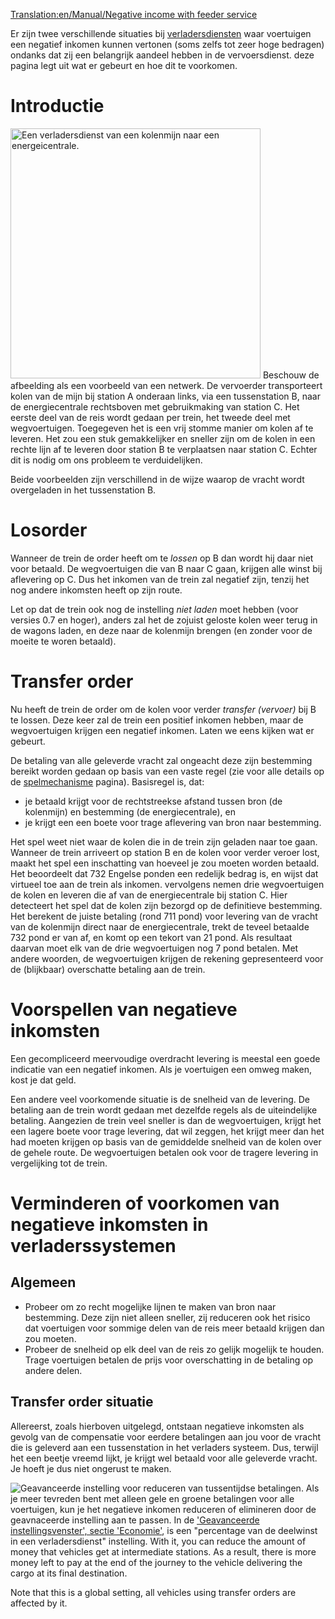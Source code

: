 [[Translation:en/Manual/Negative income with feeder service]]
{{nl/Vertaling|en/Manual/Negative income with feeder service|70}}

Er zijn twee verschillende situaties bij [[nl/Manual/Verladersdienst|verladersdiensten]] waar voertuigen een negatief inkomen kunnen vertonen (soms zelfs tot zeer hoge bedragen) ondanks dat zij een belangrijk aandeel hebben in de vervoersdienst. deze pagina legt uit wat er gebeurt en hoe dit te voorkomen.

= Introductie =
[[File:en/Manual/Feeder negative income.png|right|thumb|400px|Een verladersdienst van een kolenmijn naar een energeicentrale.]]
Beschouw de afbeelding als een voorbeeld van een netwerk. De vervoerder transporteert kolen van de mijn bij station A onderaan links, via een tussenstation B, naar de energiecentrale rechtsboven met gebruikmaking van station C. Het eerste deel van de reis wordt gedaan per trein, het tweede deel met wegvoertuigen. Toegegeven het is een vrij stomme manier om kolen af te leveren. Het zou een stuk gemakkelijker en sneller zijn om de kolen in een rechte lijn af te leveren door station B te verplaatsen naar station C. Echter dit is nodig om ons probleem te verduidelijken.

Beide voorbeelden zijn verschillend in de wijze waarop de vracht wordt overgeladen in het tussenstation B.


= Losorder =
Wanneer de trein de order heeft om te ''lossen'' op B dan wordt hij daar niet voor betaald. De wegvoertuigen die van B naar C gaan, krijgen alle winst bij aflevering op C. Dus het inkomen van de trein zal negatief zijn, tenzij het nog andere inkomsten heeft op zijn route.

Let op dat de trein ook nog de instelling ''niet laden'' moet hebben (voor versies 0.7 en hoger), anders zal het de zojuist geloste kolen weer terug in de wagons laden, en deze naar de kolenmijn brengen (en zonder voor de moeite te woren betaald).


= Transfer order =
Nu heeft de trein de order om de kolen voor verder ''transfer (vervoer)'' bij B te lossen. Deze keer zal de trein een positief inkomen hebben, maar de wegvoertuigen krijgen een negatief inkomen. Laten we eens kijken wat er gebeurt.

De betaling van alle geleverde vracht zal ongeacht deze zijn bestemming bereikt worden gedaan op basis van een vaste regel (zie voor alle details op de  [[nl/Manual/Game Mechanics/Main Page#afleverbetalingsrangorde|spelmechanisme]] pagina).
Basisregel is, dat:
* je betaald krijgt voor de rechtstreekse afstand tussen bron (de kolenmijn) en bestemming (de energiecentrale), en
* je krijgt een een boete voor trage aflevering van bron naar bestemming.

Het spel weet niet waar de kolen die in de trein zijn geladen naar toe gaan. Wanneer de trein arriveert op station B en de kolen voor verder veroer lost, maakt het spel een inschatting van hoeveel je zou moeten worden betaald. Het beoordeelt dat 732 Engelse ponden een redelijk bedrag is, en wijst dat virtueel toe aan de trein als inkomen.
vervolgens nemen drie wegvoertuigen de kolen en leveren die af van de energiecentrale bij station C. Hier detecteert het spel dat de kolen zijn bezorgd op de definitieve bestemming. Het berekent de juiste betaling (rond 711 pond) voor levering van de vracht van de kolenmijn direct naar de energiecentrale, trekt de teveel betaalde 732 pond er van af, en komt op een tekort van 21 pond. Als resultaat daarvan moet elk van de drie wegvoertuigen nog 7 pond betalen.
Met andere woorden, de wegvoertuigen krijgen de rekening gepresenteerd voor de (blijkbaar) overschatte betaling aan de trein.

= Voorspellen van negatieve inkomsten =
Een gecompliceerd meervoudige overdracht levering is meestal een goede indicatie van een negatief inkomen. Als je voertuigen een omweg maken, kost je dat geld.

Een andere veel voorkomende situatie is de snelheid van de levering. De betaling aan de trein wordt gedaan met dezelfde regels als de uiteindelijke betaling. Aangezien de trein veel sneller is dan de wegvoertuigen, krijgt het een lagere boete voor trage levering, dat wil zeggen, het krijgt meer dan het had moeten krijgen op basis van de gemiddelde snelheid van de kolen over de gehele route. De wegvoertuigen betalen ook voor de tragere levering in vergelijking tot de trein.


= Verminderen of voorkomen van negatieve inkomsten in verladerssystemen =
== Algemeen ==
* Probeer om zo recht mogelijke lijnen te maken van bron naar bestemming. Deze zijn niet alleen sneller, zij reduceren ook het risico dat voertuigen voor sommige delen van de reis meer betaald krijgen dan zou moeten.
* Probeer de snelheid op elk deel van de reis zo gelijk mogelijk te houden. Trage voertuigen betalen de prijs voor overschatting in de betaling op andere delen.


== Transfer order situatie ==
Allereerst, zoals hierboven uitgelegd, ontstaan negatieve inkomsten als gevolg van de compensatie voor eerdere betalingen aan jou voor de vracht die is geleverd aan een tussenstation in het verladers systeem.
Dus, terwijl het een beetje vreemd lijkt, je krijgt wel betaald voor alle geleverde vracht. Je hoeft je dus niet ongerust te maken.

[[File:en/Manual/Feeder systems percentage.png|right|thumb|Geavanceerde instelling voor reduceren van tussentijdse betalingen.]]
Als je meer tevreden bent met alleen gele en groene betalingen voor alle voertuigen, kun je het negatieve inkomen reduceren of elimineren door de geavnaceerde instelling aan te passen. In de [[nl/Geavanceerde instelling/Economie|'Geavanceerde instellingsvenster', sectie 'Economie']], is een "percentage van de deelwinst in een verladersdienst" instelling. With it, you can reduce the amount of money that vehicles get at intermediate stations. As a result, there is more money left to pay at the end of the journey to the vehicle delivering the cargo at its final destination.

Note that this is a global setting, all vehicles using transfer orders are affected by it.